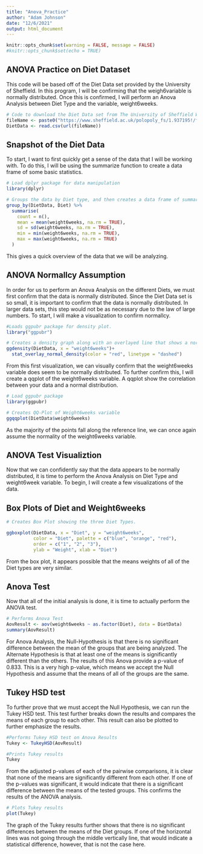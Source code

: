 ```yaml
---
title: "Anova_Practice"
author: "Adam Johnson"
date: "12/6/2021"
output: html_document
---
```


```r
knitr::opts_chunk$set(warning = FALSE, message = FALSE)
#knitr::opts_chunk$set(echo = TRUE)
```

## ANOVA Practice on Diet Dataset

This code will be based off of the Diet Data set provided by the University of Sheffield.  In this program, I will be confirming that the weigh6variable is normally distributed. Once this is confirmed, I will perform an Anova Analysis between Diet Type and the variable, weight6weeks.  

```r
# Code to download the Diet Data set from The University of Sheffield Website. 
fileName <- paste0("https://www.sheffield.ac.uk/polopoly_fs/1.937195!/file/Diet_R.csv")
DietData <- read.csv(url(fileName))

```
## Snapshot of the Diet Data

To start, I want to first quickly get a sense of the data that I will be working with. To do this, I will be using the summarize function to create a data frame of some basic statistics.  

```r
# Load dplyr package for data manipulation
library(dplyr)

# Groups the data by Diet type, and then creates a data frame of summary statistics for each Diet Type.  
group_by(DietData, Diet) %>%
  summarise(
    count = n(),
    mean = mean(weight6weeks, na.rm = TRUE),
    sd = sd(weight6weeks, na.rm = TRUE), 
    min = min(weight6weeks, na.rm = TRUE),
    max = max(weight6weeks, na.rm = TRUE)
  )

```
This gives a quick overview of the data that we will be analyzing.  


## ANOVA Normallcy Assumption 

In order for us to perform an Anova Analysis on the different Diets, we must first confirm that the data is normally distributed.  Since the Diet Data set is so small, it is important to confirm that the data is normally distributed.  In larger data sets, this step would not be as necessary due to the law of large numbers. To start, I will make a visualization to confirm normallcy.    

```r
#Loads ggpubr package for density plot.  
library("ggpubr")

# Creates a density graph along with an overlayed line that shows a normal data distribution.  
ggdensity(DietData, x = "weight6weeks")+
  stat_overlay_normal_density(color = "red", linetype = "dashed")
```

From this first visualization, we can visually confirm that the weight6weeks variable does seem to be normally distributed.  To further confirm this, I will create a qqplot of the weight6weeks variable. A qqplot show the correlation between your data and a normal distribution.  

```r
# Load ggpubr package
library(ggpubr)

# Creates QQ-Plot of Weight6weeks variable
ggqqplot(DietData$weight6weeks)
```


As the majority of the points fall along the reference line, we can once again assume the  normality of the weight6weeks variable.  

## ANOVA Test Visualiztion

Now that we can confidently say that the data appears to be normally distributed, it is time to perform the Anova Analysis on Diet Type and weight6week variable.  To begin, I will create a few visualizations of the data.  

## Box Plots of Diet and Weight6weeks

```r
# Creates Box Plot showing the three Diet Types. 

ggboxplot(DietData, x = "Diet", y = "weight6weeks", 
          color = "Diet", palette = c("blue", "orange", "red"),
          order = c("1", "2", "3"),
          ylab = "Weight", xlab = "Diet")
```


From the box plot, it appears possible that the means weights of all of the Diet types are very similar.

## Anova Test

Now that all of the initial analysis is done, it is time to actually perform the ANOVA test.  

```r
# Performs Anova Test
AovResult <- aov(weight6weeks ~ as.factor(Diet), data = DietData)
summary(AovResult)
```
For Anova Analysis, the Null-Hypothesis is that there is no significant difference between the mean of the groups that are being analyzed.  The Alternate Hypothesis is that at least one of the means is significantly different than the others.  The results of this Anova provide a p-value of 0.833.  This is a very high p-value, which means we accept the Null Hypothesis and assume that the means of all of the groups are the same.  

## Tukey HSD test

To further prove that we must accept the Null Hypothesis, we can run the Tukey HSD test. This test further breaks down the results and compares the means of each group to each other.  This result can also be plotted to further emphasize the results.  


```r
#Performs Tukey HSD test on Anova Results
Tukey <- TukeyHSD(AovResult)

#Prints Tukey results
Tukey

```

From the adjusted p-values of each of the pairwise comparisons, it is clear that none of the means are significantly different from each other.  If one of the p-values was significant, it would indicate that there is a significant difference between the means of the tested groups. This confirms the results of the ANOVA analysis. 

```r
# Plots Tukey results
plot(Tukey)
```

The graph of the Tukey results further shows that there is no significant differences between the means of the Diet groups.  If one of the horizontal lines was not going through the middle vertically line, that would indicate a statistical difference, however, that is not the case here.  






























